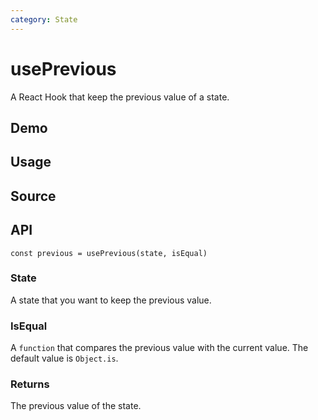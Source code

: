 ```yaml
---
category: State
---
```


# usePrevious


<HooksType category={frontmatter.category} />

A React Hook that keep the previous value of a state.

## Demo


<App />

## Usage



## Source


<Source />

## API

```tsx
const previous = usePrevious(state, isEqual)
```

### State

A state that you want to keep the previous value.

### IsEqual

A `function` that compares the previous value with the current value. The default value is `Object.is`.

### Returns

The previous value of the state.
